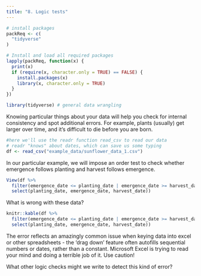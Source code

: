```yaml
---
title: "8. Logic tests"
---
```


```r
# install packages
packReq <- c(
  "tidyverse"
)

# Install and load all required packages
lapply(packReq, function(x) {
  print(x)
  if (require(x, character.only = TRUE) == FALSE) {
    install.packages(x)
    library(x, character.only = TRUE)
  }
})
```

```r
library(tidyverse) # general data wrangling
```

Knowing particular things about your data will help you check for internal consistency and spot additional errors. For example, plants (usually) get larger over time, and it's difficult to die before you are born.

```r
#here we'll use the readr function read_csv to read our data
# readr "knows" about dates, which can save us some typing
df <- read_csv("example_data/sunflower_data_1.csv")

```

In our particular example, we will impose an order test to check whether emergence follows planting and harvest follows emergence.

```r
View(df %>%
  filter(emergence_date <= planting_date | emergence_date >= harvest_date | harvest_date <= planting_date) %>%
  select(planting_date, emergence_date, harvest_date))
```

What is wrong with these data?

```r
knitr::kable(df %>%
  filter(emergence_date <= planting_date | emergence_date >= harvest_date | harvest_date <= planting_date) %>%
  select(planting_date, emergence_date, harvest_date))

```

The error reflects an amazingly common issue when keying data into excel or other spreadsheets - the 'drag down' feature often autofills sequential numbers or dates, rather than a constant. Microsoft Excel is trying to read your mind and doing a terrible job of it. Use caution!

What other logic checks might we write to detect this kind of error?
